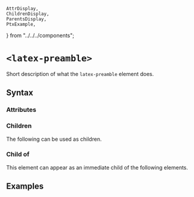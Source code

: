    AttrDisplay,
    ChildrenDisplay,
    ParentsDisplay,
    PtxExample,
} from "../../../components";

# `<latex-preamble>`

Short description of what the `latex-preamble` element does.

## Syntax

### Attributes

<AttrDisplay name="latex-preamble" />

### Children

The following can be used as children.

<ChildrenDisplay name="latex-preamble" />

### Child of

This element can appear as an immediate child of the following elements.

<ParentsDisplay name="latex-preamble" />

## Examples

    